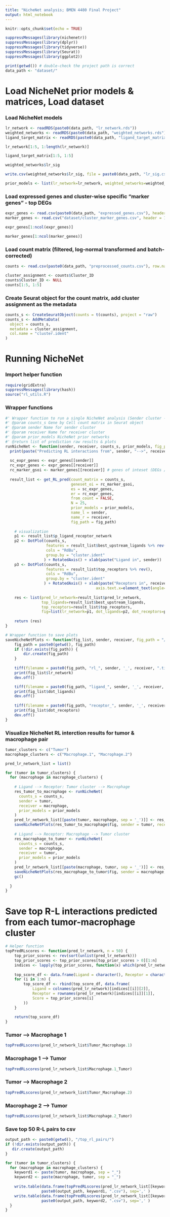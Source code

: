 ```yaml
---
title: "NicheNet analysis; BMEN 4480 Final Project"
output: html_notebook
---
```


```r
knitr::opts_chunk$set(echo = TRUE)
```

```r
suppressMessages(library(nichenetr))
suppressMessages(library(dplyr))
suppressMessages(library(tidyverse))
suppressMessages(library(Seurat))
suppressMessages(library(ggplot2))
```


```r
print(getwd()) # double-check the project path is correct
data_path <- "dataset/"
```

# Load NicheNet prior models & matrices, Load dataset
### Load NicheNet models
```r
lr_network <- readRDS(paste0(data_path, "lr_network.rds"))
weighted_networks <- readRDS(paste0(data_path, "weighted_networks.rds"))
ligand_target_matrix <- readRDS(paste0(data_path, "ligand_target_matrix.rds"))
```

```r
lr_network[1:5, 1:length(lr_network)]
```

```r
ligand_target_matrix[1:5, 1:5]
```


```r
weighted_networks$lr_sig
```

```r
write.csv(weighted_networks$lr_sig, file = paste0(data_path, "lr_sig.csv"))
```


```r
prior_models <- list(lr_network=lr_network, weighted_networks=weighted_networks, ligand_target_matrix=ligand_target_matrix)
```



### Load expressed genes and cluster-wise specific "marker genes" - top DEGs
```r
expr_genes <- read.csv(paste0(data_path, "expressed_genes.csv"), header = 1)
marker_genes <- read.csv("dataset/cluster_marker_genes.csv", header = 1)
```

```r
expr_genes[1:ncol(expr_genes)]
```
```r
marker_genes[1:ncol(marker_genes)]
```

### Load count matrix (filtered, log-normal transformed and batch-corrected)
```r
counts <- read.csv(paste0(data_path, "preprocessed_counts.csv"), row.names = "Cell_ID", header = 1)
```

```r
cluster_assignment <- counts$Cluster_ID
counts$Cluster_ID <- NULL
counts[1:5, 1:5]
```

### Create Seurat object for the count matrix, add cluster assignment as the metadata
```r
counts_s <- CreateSeuratObject(counts = t(counts), project = "raw")
counts_s <- AddMetaData(
  object = counts_s,
  metadata = cluster_assignment,
  col.name = "cluster.ident"
)
```

# Running NicheNet
### Import helper function
```r
require(gridExtra)
suppressMessages(library(hash))
source("rl_utils.R")
```

### Wrapper functions
```r
#' Wrapper function to run a single NicheNet analysis (Sender cluster -> Receiver cluster)
#' @param counts_s Gene by Cell count matrix in Seurat object
#' @param sender Name for sender cluster
#' @param receiver Name for receiver cluster
#' @param prior_models NicheNet prior networks
#' @return list of prediction raw results & plots
runNicheNet <- function(sender, receiver, counts_s, prior_models, fig_path = "/plots/") { 
  print(paste("Predicting RL interactions from", sender, "-->", receiver, sep = " "))
  
  sc_expr_genes <- expr_genes[[sender]]
  rc_expr_genes <- expr_genes[[receiver]]
  rc_marker_gsoi <- marker_genes[[receiver]] # genes of inteset (DEGs / marker genes) for the receiver cluster
  
  result_list <- get_RL_pred(count_matrix = counts_s,
                             geneset_oi = rc_marker_gsoi,
                             es = sc_expr_genes,
                             er = rc_expr_genes,
                             from_count = FALSE,
                             N = 25,
                             prior_models = prior_models,
                             name_l = sender,
                             name_r = receiver,
                             fig_path = fig_path)
  
    # visualization
    p1 <- result_list$p_ligand_receptor_network
    p2 <- DotPlot(counts_s,
                  features = result_list$best_upstream_ligands %>% rev(),
                  cols = "RdBu",
                  group.by = "cluster.ident"
                 ) + RotatedAxis() + xlab(paste("Ligand in", sender))
    p3 <- DotPlot(counts_s,
                  features = result_list$top_receptors %>% rev(),
                  cols = "RdBu",
                  group.by = "cluster.ident"
                 ) + RotatedAxis() + xlab(paste("Receptors in", receiver)) + theme(
                                        axis.text.x=element_text(angle=45,size = rel(0.5), margin = margin(0.2, unit = "cm"), vjust = 1))
    
    res <- list(pred_lr_network=result_list$pred_lr_network,
                top_ligands=result_list$best_upstream_ligands, 
                top_receptors=result_list$top_receptors, 
                fig=list(lr_network=p1, dot_ligands=p2, dot_receptors=p3))
    
    return (res)
}
```


```r
# Wrapper function to save plots
saveNicheNetPlots <- function(fig_list, sender, receiver, fig_path = "/plots/") {
    fig_path = paste0(getwd(), fig_path)
    if (!dir.exists(fig_path)) {
        dir.create(fig_path)
    }
    
    tiff(filename = paste0(fig_path, "rl_", sender, '_', receiver, ".tiff"), width = 10, height = 6, units = "in", res = 300)
    print(fig_list$lr_network)
    dev.off()

    tiff(filename = paste0(fig_path, "ligand_", sender, '_', receiver, ".tiff"), width = 8, height = 5, units = "in", res = 300)
    print(fig_list$dot_ligands)
    dev.off()
    
    tiff(filename = paste0(fig_path, "receptor_", sender, '_', receiver, ".tiff"), width = 8, height = 5, units = "in", res = 300)
    print(fig_list$dot_receptors)
    dev.off()
}
```


### Visualize NicheNet RL interction results for tumor & macrophage pair
```r
tumor_clusters <- c("Tumor")
macrophage_clusters <- c("Macrophage.1", "Macrophage.2")

pred_lr_network_list = list()

for (tumor in tumor_clusters) {
  for (macrophage in macrophage_clusters) {
    
    # Ligand --> Receptor: Tumor cluster --> Macrophage
    res_tumor_to_macrophage <- runNicheNet(
      counts_s = counts_s,
      sender = tumor,
      receiver = macrophage,
      prior_models = prior_models
    )
    pred_lr_network_list[[paste(tumor, macrophage, sep = '_')]] <- res_tumor_to_macrophage$pred_lr_network
    saveNicheNetPlots(res_tumor_to_macrophage$fig, sender = tumor, receiver = macrophage)
    
    # Ligand --> Receptor: Macrophage --> Tumor cluster
    res_macrophage_to_tumor <- runNicheNet(
      counts_s = counts_s,
      sender = macrophage,
      receiver = tumor,
      prior_models = prior_models
    )
    pred_lr_network_list[[paste(macrophage, tumor, sep = '_')]] <- res_macrophage_to_tumor$pred_lr_network
    saveNicheNetPlots(res_macrophage_to_tumor$fig, sender = macrophage, receiver = tumor)
    gc()
    
  }
}
```


# Save top R-L interactions predicted from each tumor-macrophage cluster
```r
# Helper function
topPredRLscores <- function(pred_lr_network, n = 50) {
    top_prior_scores <- rev(sort(unlist(pred_lr_network)))
    top_prior_scores <- top_prior_scores[top_prior_scores > 0][1:n]
    indices <- lapply(top_prior_scores, function(x) which(pred_lr_network == x, arr.ind = TRUE))
    
    top_score_df <- data.frame(Ligand = character(), Receptor = character(), Score = numeric())
    for (i in 1:n) {
        top_score_df <- rbind(top_score_df, data.frame(
            Ligand = colnames(pred_lr_network)[indices[[i]][2]],
            Receptor = rownames(pred_lr_network)[indices[[i]][1]],
            Score = top_prior_scores[i]
        ))
    }
    
    return(top_score_df)
}
```


### Tumor --> Macrophage 1
```r
topPredRLscores(pred_lr_network_list$Tumor_Macrophage.1)
```

### Macrophage 1 --> Tumor
```r
topPredRLscores(pred_lr_network_list$Macrophage.1_Tumor)
```

### Tumor --> Macrophage 2
```r
topPredRLscores(pred_lr_network_list$Tumor_Macrophage.2)
```

### Macrophage 2 --> Tumor
```r
topPredRLscores(pred_lr_network_list$Macrophage.2_Tumor)
```


### Save top 50 R-L pairs to csv
```r
output_path <- paste0(getwd(), "/top_rl_pairs/")
if (!dir.exists(output_path)) {
   dir.create(output_path)
}

for (tumor in tumor_clusters) {
  for (macrophage in macrophage_clusters) {
    keyword1 <- paste(tumor, macrophage, sep = "_")
    keyword2 <- paste(macrophage, tumor, sep = "_")
    
    write.table(data.frame(topPredRLscores(pred_lr_network_list[[keyword1]])), 
                paste0(output_path, keyword1, ".csv"), sep=',' )
    write.table(data.frame(topPredRLscores(pred_lr_network_list[[keyword2]])), 
                paste0(output_path, keyword2, ".csv"), sep=',' )
  }
}
```

